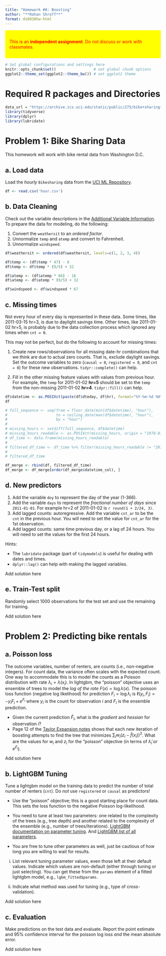```yaml
---
title: "Homework #8: Boosting" 
author: "**Rohan Shroff**"
format: ds6030hw-html
---
```


::: {style="background-color:yellow; color:red; display: block; border-color: black; padding:1em"}
This is an **independent assignment**. Do not discuss or work with classmates.
:::

```r
# Set global configurations and settings here
knitr::opts_chunk$set()                 # set global chunk options
ggplot2::theme_set(ggplot2::theme_bw()) # set ggplot2 theme
```

# Required R packages and Directories {.unnumbered .unlisted}

```r
data_url = "https://archive.ics.uci.edu/static/public/275/bike+sharing+dataset.zip"
library(tidyverse)
library(dplyr)
library(lubridate)
```

# Problem 1: Bike Sharing Data

This homework will work with bike rental data from Washington D.C.

## a. Load data

Load the *hourly* `Bikesharing` data from the [UCI ML Repository](https://archive.ics.uci.edu/dataset/275/bike+sharing+dataset).

::: {.callout-note title="Solution"}
```r
df <- read.csv('hour.csv')
```
:::

## b. Data Cleaning

Check out the variable descriptions in the [Additional Variable Information](https://archive.ics.uci.edu/dataset/275/bike+sharing+dataset). To prepare the data for modeling, do the following:

1.  Convert the `weathersit` to an *ordered factor*.
2.  Unnormalize `temp` and `atemp` and convert to Fahrenheit.
3.  Unnormalize `windspeed`.

::: {.callout-note title="Solution"}
```r
df$weathersit <- ordered(df$weathersit, levels=c(1, 2, 3, 4))

df$temp <- (df$temp * 47) - 8 
df$temp <- df$temp * (9/5) + 32

df$atemp <- (df$atemp * 66) - 16
df$atemp <- df$atemp * (9/5) + 32

df$windspeed <- df$windspeed * 67
```
:::

## c. Missing times

Not every hour of every day is represented in these data. Some times, like 2011-03-15 hr=3, is due to daylight savings time. Other times, like 2011-01-02 hr=5, is probably due to the data collection process which ignored any times when `cnt = 0`.

This may not be perfect, but do the following to account for missing times:

1.  Create new rows/observations for all missing date-hr combinations that we think are due to actual zero counts. That is, exclude daylight savings. Set the outcome variables to zero (`causal = 0`, `registered = 0`, and `cnt = 0`) for these new observations. `tidyr::complete()` can help.

2.  Fill in the other missing feature values with values from previous hour. For example, the `temp` for 2011-01-02 **hr=5** should be set to the `temp` from the non-missing 2011-01-02 **hr=4**. `tidyr::fill()` can help.

::: {.callout-note title="Solution"}
```r
df$datetime <- as.POSIXct(paste(df$dteday, df$hr), format="%Y-%m-%d %H")
df
```

```r
# full_sequence <- seq(from = floor_date(min(df$datetime), "hour"),
#                      to = ceiling_date(max(df$datetime), "hour"),
#                      by = "hour")
# 
# missing_hours <- setdiff(full_sequence, df$datetime)
# missing_hours_readable <- as.POSIXct(missing_hours, origin = "1970-01-01", tz = "EST")
# df_time <- data.frame(missing_hours_readable)
# 
# filtered_df_time <- df_time %>% filter(missing_hours_readable != "2011-03-15 03:00:00 EST" & missing_hours_readable != "2011-11-06 01:00:00 EST")
# 
# filtered_df_time
```

```r
df_merge <- rbind(df, filtered_df_time)
df_merge <- df_merge[order(df_merge$datetime_col), ]

```
:::

## d. New predictors

1.  Add the variable `doy` to represent the day of the year (1-366).
2.  Add the variable `days` to represent the *fractional number of days* since `2011-01-01`. For example hr=2 of 2011-01-02 is `r round(1 + 2/24, 3)`.
3.  Add lagged counts: autoregressive. Add the variable `cnt_ar` to be the `cnt` in the previous hour. You will need to set the value for `cnt_ar` for the 1st observation.\
4.  Add lagged counts: same time previous day, or a lag of 24 hours. You will need to set the values for the first 24 hours.

Hints:

-   The `lubridate` package (part of `tidymodels`) is useful for dealing with dates and times.
-   `dplyr::lag()` can help with making the lagged variables.

::: {.callout-note title="Solution"}
Add solution here
:::

## e. Train-Test split

Randomly select 1000 observations for the test set and use the remaining for training.

::: {.callout-note title="Solution"}
Add solution here
:::

# Problem 2: Predicting bike rentals

## a. Poisson loss

The outcome variables, number of renters, are counts (i.e., non-negative integers). For count data, the variance often scales with the expected count. One way to accommodate this is to model the counts as a Poisson distribution with rate $\lambda_i = \lambda(x_i)$. In lightgbm, the "poisson" objective uses an ensemble of trees to model the *log of the rate* $F(x) = \log \lambda(x)$. The poisson loss function (negative log likelihood) for prediction $F_i = \log \lambda_i$ is $\ell(y_i, F_i) = -y_iF_i + e^{F_i}$ where $y_i$ is the count for observation $i$ and $F_i$ is the ensemble prediction.

-   Given the current prediction $\hat{F}_i$, what is the *gradient* and *hessian* for observation $i$?
-   Page 12 of the [Taylor Expansion notes](lectures/taylor-expansion.pdf) shows that each new iteration of boosting attempts to find the tree that minimizes $\sum_i w_i (z_i - \hat{f}(x_i))^2$. What are the values for $w_i$ and $z_i$ for the "poisson" objective (in terms of $\hat{\lambda}_i$ *or* $e^{\hat{F}_i}$).

::: {.callout-note title="Solution"}
Add solution here
:::

## b. LightGBM Tuning

Tune a lightgbm model on the training data to predict the number of total number of renters (`cnt`). Do *not* use `registered` or `causal` as predictors!

-   Use the "poisson" objective; this is a good starting place for count data. This sets the loss function to the negative Poisson log-likelihood.

-   You need to tune at least two parameters: one related to the complexity of the trees (e.g., tree depth) and another related to the complexity of the ensemble (e.g., number of trees/iterations). [LightGBM documentation on parameter tuning](https://lightgbm.readthedocs.io/en/latest/Parameters-Tuning.html). And [LightGBM list of all parameters](https://github.com/microsoft/LightGBM/blob/master/docs/Parameters.rst).

-   You are free to tune other parameters as well, just be cautious of how long you are willing to wait for results.

i.  List relevant tuning parameter values, even those left at their default values. Indicate which values are non-default (either through tuning or just selecting). You can get these from the `params` element of a fitted lightgbm model, e.g., `lgbm_fitted$params`.

ii. Indicate what method was used for tuning (e.g., type of cross-validation).

::: {.callout-note title="Solution"}
Add solution here
:::

## c. Evaluation

Make predictions on the test data and evaluate. Report the point estimate and 95% confidence interval for the poisson log loss *and* the mean absolute error.

::: {.callout-note title="Solution"}
Add solution here
:::
